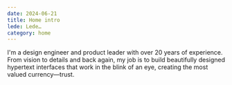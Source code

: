 ```yaml
---
date: 2024-06-21
title: Home intro
lede: Lede…
category: home
---
```


I'm a design engineer and product leader with over 20 years of experience. From vision to details and back again, my job is to build beautifully designed hypertext interfaces that work in the blink of an eye, creating the most valued currency—trust.
